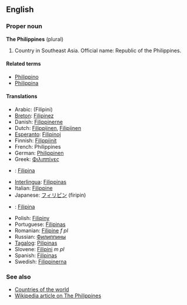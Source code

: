 ==English==
===Proper noun===
'''The Philippines''' (plural)

# Country in Southeast Asia. Official name: Republic of the Philippines.

====Related terms====
*[[Philippino]]
*[[Philippina]]

====Translations====
*Arabic: (Filipini)
*[[Breton]]: [[Filipinez]]
*Danish: [[Filippinerne]]
*Dutch: [[Filippijnen]], [[Filipijnen]]
*[[Esperanto]]: [[Filipinoj]]
*Finnish: [[Filippiinit]]
*French: Philippines
*German: [[Philippinen]]
*Greek: [[Φιλιππίνες]]
*{{id}}: [[Filipina]]
*[[Interlingua]]: [[Filippinas]]
*Italian: [[Filippine]]
*Japanese: [[フィリピン]] (firipin)
*{{ms}}: [[Filipina]]
*Polish: [[Filipiny]]
*Portuguese: [[Filipinas]]
*Romanian: [[Filipine]] ''f pl''
*Russian: [[Филиппины]]
*[[Tagalog]]: [[Pilipinas]]
*Slovene: [[Filipini]] ''m pl''
*Spanish: [[Filipinas]]
*Swedish: [[Filippinerna]]

===See also===
*[[Countries of the world]]
*[[w:en:Philippines|Wikipedia article on The Philippines]]